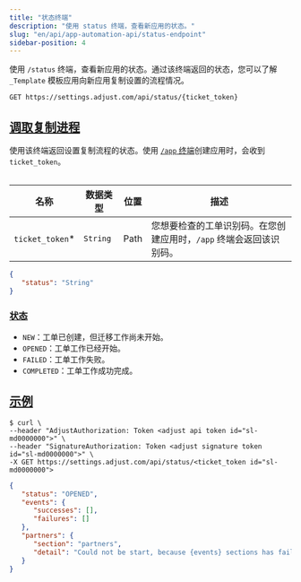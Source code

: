 ```yaml
---
title: "状态终端"
description: "使用 status 终端，查看新应用的状态。"
slug: "en/api/app-automation-api/status-endpoint"
sidebar-position: 4
---
```

使用 `/status` 终端，查看新应用的状态。通过该终端返回的状态，您可以了解 `_Template` 模板应用向新应用复制设置的流程情况。

```http
GET https://settings.adjust.com/api/status/{ticket_token}
```

[调取复制进程](fetch-copy-process)
----------------------------

使用该终端返回设置复制流程的状态。使用 [`/app` 终端](/en/api/app-automation-api/app-endpoint)创建应用时，会收到 `ticket_token`。
<table> 

|        名称         |   数据类型   |  位置  |                  描述                   |
|-------------------|----------|------|---------------------------------------|
| `ticket_token`\* | `String` | Path | 您想要检查的工单识别码。在您创建应用时，`/app` 终端会返回该识别码。 |

</Table> 

```json
{
   "status": "String"
}
```

### [状态](statuses)

* `NEW`：工单已创建，但迁移工作尚未开始。
* `OPENED`：工单工作已经开始。
* `FAILED`：工单工作失败。
* `COMPLETED`：工单工作成功完成。

[示例](example)
-------------

```console
$ curl \
--header "AdjustAuthorization: Token <adjust api token id="sl-md0000000">" \
--header "SignatureAuthorization: Token <adjust signature token id="sl-md0000000">" \
-X GET https://settings.adjust.com/api/status/<ticket_token id="sl-md0000000">
```

```json
{
   "status": "OPENED",
   "events": {
      "successes": [],
      "failures": []
   },
   "partners": {
      "section": "partners",
      "detail": "Could not be start, because {events} sections has failed"
   }
}
```

